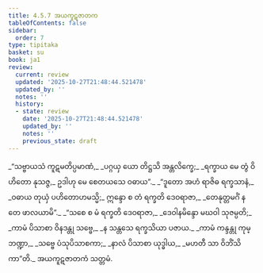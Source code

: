 ```yaml
---
title: 4.5.7 အယကူဋဇာတက
tableOfContents: false
sidebar:
  order: 7
type: tipitaka
basket: su
book: ja1
review:
  current: review
  updated: '2025-10-27T21:48:44.521478'
  updated_by: ''
  notes: ''
  history:
  - state: review
    date: '2025-10-27T21:48:44.521478'
    updated_by: ''
    notes: ''
    previous_state: draft
---
```



<ReviewStatus review={frontmatter.review} showDetails={true} />

<HypothesisAnnotation frontmatter={frontmatter} />

<DynamicBreadcrumb />

<Division number="185" book="ja1" e="ch" v="22" p="117">

<Paragraph number="1121" type="verses" book="ja1">
_“သဗ္ဗာယသံ ကူဋမတိပ္ပမာဏံ,_  
_ပဂ္ဂယှ ယော တိဋ္ဌသိ အန္တလိက္ခေ;_  
_ရက္ခာယ မေ တွံ ဝိဟိတော နုသဇ္ဇ,_  
ဥဒါဟု မေ စေတယသေ ဝဓာယ”._  

</Paragraph>

</Division>
<Division number="186" book="ja1" e="ch" v="22" p="117">

<Paragraph number="1122" type="verses" book="ja1">
_“ဒူတော အဟံ ရာဇိဓ ရက္ခသာနံ,_  
_ဝဓာယ တုယှံ ပဟိတောဟမသ္မိ;_  
ဣန္ဒော စ တံ ရက္ခတိ ဒေဝရာဇာ,_  
_တေနုတ္တမင်္ဂံ န တေ ဖာလယာမိ”._  

</Paragraph>

</Division>
<Division number="187" book="ja1" e="ch" v="22" p="117">

<Paragraph number="1123" type="verses" book="ja1">
_“သစေ စ မံ ရက္ခတိ ဒေဝရာဇာ,_  
_ဒေဝါနမိန္ဒော မဃဝါ သုဇမ္ပတိ;_  
_ကာမံ ပိသာစာ ဝိနဒန္တု သဗ္ဗေ,_  
_န သန္တသေ ရက္ခသိယာ ပဇာယ._  

</Paragraph>

</Division>
<Division number="188" book="ja1" e="ch" v="22" p="117">

<Paragraph number="1124" type="verses" book="ja1">
_ကာမံ ကန္ဒန္တု ကုမ္ဘဏ္ဍာ,_  
_သဗ္ဗေ ပံသုပိသာစကာ;_  
_နာလံ ပိသာစာ ယုဒ္ဓါယ,_  
_မဟတီ သာ ဝိဘိံသိကာ”တိ._  


</Paragraph>
</Division>

<Paragraph number="1125" type="center" book="ja1">
အယကူဋဇာတကံ သတ္တမံ.
</Paragraph>